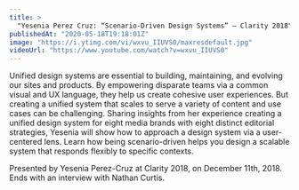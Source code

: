 ```yaml
---
title: >
  "Yesenia Perez Cruz: “Scenario-Driven Design Systems” — Clarity 2018"
publishedAt: "2020-05-18T19:18:01Z"
image: "https://i.ytimg.com/vi/wxvu_IIUVS0/maxresdefault.jpg"
videoUrl: "https://www.youtube.com/watch?v=wxvu_IIUVS0"
---
```


Unified design systems are essential to building, maintaining, and evolving our sites and products. By empowering disparate teams via a common visual and UX language, they help us create cohesive user experiences. But creating a unified system that scales to serve a variety of content and use cases can be challenging. Sharing insights from her experience creating a unified design system for eight media brands with eight distinct editorial strategies, Yesenia will show how to approach a design system via a user-centered lens. Learn how being scenario-driven helps you design a scalable system that responds flexibly to specific contexts.

Presented by Yesenia Perez-Cruz at Clarity 2018, on December 11th, 2018. Ends with an interview with Nathan Curtis.
